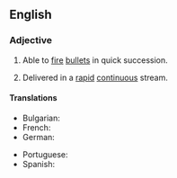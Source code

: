 {{also|rapid fire}}
==English==

===Adjective===
{{en-adj|head=[[rapid]]-[[fire]]}}

# {{lb|en|of a gun}} Able to [[fire]] [[bullet]]s in quick succession.
# {{lb|en|of a series of questions, etc.}} Delivered in a [[rapid]] [[continuous]] stream.

====Translations====
{{trans-top|able to fire bullets in quick succession}}
* Bulgarian: {{t|bg|скорострелен}}
* French: {{t+|fr|feu roulant|m}}
* German: {{t+|de|Schnellfeuer|alt=Schnellfeuer-}}
{{trans-mid}}
* Portuguese: {{t|pt|tiro rápido|m}}
* Spanish: {{t|es|tiro rápido|m}}
{{trans-bottom}}